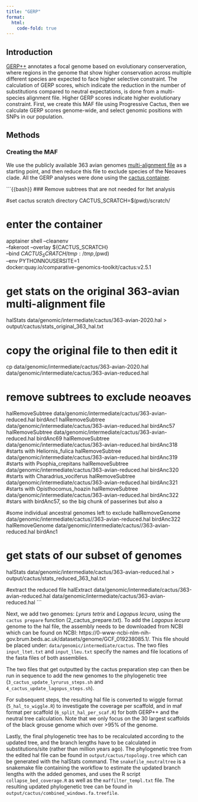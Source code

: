 ```yaml
---
title: "GERP"
format:
  html:
    code-fold: true
---
```


## Introduction
[GERP++](https://bio.tools/gerp) annotates a focal genome based on evolutionary conserveration, where regions in the genome that show higher conservation across multiple different species are expected to face higher selective constraint. The calculation of GERP scores, which indicate the reduction in the number of substitutions compared to neutral expectations, is done from a multi-species alignment file. Higher GERP scores indicate higher evolutionary constraint. First, we create this MAF file using Progressive Cactus, then we calculate GERP scores genome-wide, and select genomic positions with SNPs in our population. 

## Methods

### Creating the MAF

We use the publicly available 363 avian genomes [multi-alignment file](https://cgl.gi.ucsc.edu/data/cactus/363-avian-2020.hal) as a starting point, and then reduce this file to exclude species of the Neoaves clade. All the GERP analyses were done using the [cactus container](https://quay.io/repository/comparative-genomics-toolkit/cactus).

```{{bash}}
### Remove subtrees that are not needed for ltet analysis

#set cactus scratch directory
CACTUS_SCRATCH=$(pwd)/scratch/

# enter the container
apptainer shell --cleanenv \
  --fakeroot --overlay ${CACTUS_SCRATCH} \
  --bind ${CACTUS_SCRATCH}/tmp:/tmp,$(pwd) \
  --env PYTHONNOUSERSITE=1 \
  docker:quay.io/comparative-genomics-toolkit/cactus:v2.5.1 

# get stats on the original 363-avian multi-alignment file
halStats data/genomic/intermediate/cactus/363-avian-2020.hal > output/cactus/stats_original_363_hal.txt

# copy the original file to then edit it
cp data/genomic/intermediate/cactus/363-avian-2020.hal data/genomic/intermediate/cactus/363-avian-reduced.hal

# remove subtrees to exclude neoaves
halRemoveSubtree data/genomic/intermediate/cactus/363-avian-reduced.hal birdAnc1
halRemoveSubtree data/genomic/intermediate/cactus/363-avian-reduced.hal birdAnc57 
halRemoveSubtree data/genomic/intermediate/cactus/363-avian-reduced.hal birdAnc69 
halRemoveSubtree data/genomic/intermediate/cactus/363-avian-reduced.hal birdAnc318 #starts with Heliornis_fulica
halRemoveSubtree data/genomic/intermediate/cactus/363-avian-reduced.hal birdAnc319 #starts with Psophia_crepitans
halRemoveSubtree data/genomic/intermediate/cactus/363-avian-reduced.hal birdAnc320 #starts with Charadrius_vociferus
halRemoveSubtree data/genomic/intermediate/cactus/363-avian-reduced.hal birdAnc321 #starts with Opisthocomus_hoazin
halRemoveSubtree data/genomic/intermediate/cactus/363-avian-reduced.hal birdAnc322 #stars with birdAnc57, so the big chunk of passerines but also a 

#some individual ancestral genomes left to exclude
halRemoveGenome data/genomic/intermediate/cactus//363-avian-reduced.hal birdAnc322
halRemoveGenome data/genomic/intermediate/cactus//363-avian-reduced.hal birdAnc1

# get stats of our subset of genomes

halStats data/genomic/intermediate/cactus/363-avian-reduced.hal > output/cactus/stats_reduced_363_hal.txt

#extract the reduced file 
halExtract data/genomic/intermediate/cactus/363-avian-reduced.hal data/genomic/intermediate/cactus/363-avian-reduced.hal 
```

Next, we add two genomes: *Lyrurs tetrix* and *Lagopus lecura*, using the `cactus prepare` function (2_cactus_prepare.txt). To add the *Lagopus lecura* genome to the hal file, the assembly needs to be downloaded from NCBI which can be found on NCBI: https://0-www-ncbi-nlm-nih-gov.brum.beds.ac.uk/datasets/genome/GCF_019238085.1/. This file should be placed under: `data/genomic/intermediate/cactus`. The two files `input_ltet.txt` and `input_lleu.txt` specify the names and file locations of the fasta files of both assemblies.

The two files that get outputted by the cactus preparation step can then be run in sequence to add the new genomes to the phylogenetic tree (`3_cactus_update_lyrurus_steps.sh` and `4_cactus_update_lagopus_steps.sh`).

For subsequent steps, the resulting hal file is converted to wiggle format (`5_hal_to_wiggle.R`) to investigate the coverage per scaffold, and in maf format per scaffold (`6_split_hal_per_scaf.R`) for both GERP++ and the neutral tree calculation. Note that we only focus on the 30 largest scaffolds of the black grouse genome which over \>95% of the genome.

Lastly, the final phylogenetic tree has to be recalculated according to the updated tree, and the branch lengths have to be calculated in substitutions/site (rather than million years ago). The phylogenetic tree from the edited hal file can be found in `output/cactus/topology.tree` which can be generated with the halStats command. The `snakefile_neutraltree` is a snakemake file containing the workflow to estimate the updated branch lengths with the added genomes, and uses the R script `collapse_bed_coverage.R` as well as the `maffilter_templ.txt` file. The resulting updated phylogenetic tree can be found in `output/cactus/combined_windows.fa.treefile`.

